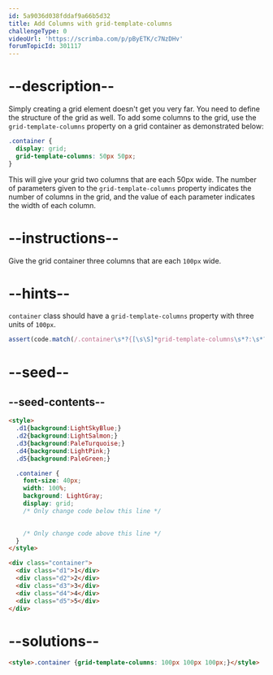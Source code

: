 ```yaml
---
id: 5a9036d038fddaf9a66b5d32
title: Add Columns with grid-template-columns
challengeType: 0
videoUrl: 'https://scrimba.com/p/pByETK/c7NzDHv'
forumTopicId: 301117
---
```


# --description--

Simply creating a grid element doesn't get you very far. You need to define the structure of the grid as well. To add some columns to the grid, use the `grid-template-columns` property on a grid container as demonstrated below:

```css
.container {
  display: grid;
  grid-template-columns: 50px 50px;
}
```

This will give your grid two columns that are each 50px wide. The number of parameters given to the `grid-template-columns` property indicates the number of columns in the grid, and the value of each parameter indicates the width of each column.

# --instructions--

Give the grid container three columns that are each `100px` wide.

# --hints--

`container` class should have a `grid-template-columns` property with three units of `100px`.

```js
assert(code.match(/.container\s*?{[\s\S]*grid-template-columns\s*?:\s*?100px\s*?100px\s*?100px\s*?;[\s\S]*}/gi));
```

# --seed--

## --seed-contents--

```html
<style>
  .d1{background:LightSkyBlue;}
  .d2{background:LightSalmon;}
  .d3{background:PaleTurquoise;}
  .d4{background:LightPink;}
  .d5{background:PaleGreen;}

  .container {
    font-size: 40px;
    width: 100%;
    background: LightGray;
    display: grid;
    /* Only change code below this line */

    
    /* Only change code above this line */
  }
</style>

<div class="container">
  <div class="d1">1</div>
  <div class="d2">2</div>
  <div class="d3">3</div>
  <div class="d4">4</div>
  <div class="d5">5</div>
</div>
```

# --solutions--

```html
<style>.container {grid-template-columns: 100px 100px 100px;}</style>
```
